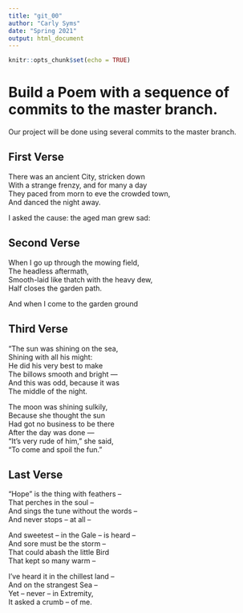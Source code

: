 ```yaml
---
title: "git_00"
author: "Carly Syms"
date: "Spring 2021"
output: html_document
---
```


```r
knitr::opts_chunk$set(echo = TRUE)
```
# Build a Poem with a sequence of commits to the master branch.
Our project will be done using several commits to the master branch.
<!-- Do not modify or change any text in "!--" bracketed areas such as this --- these are instructions to
you, if you change any of this the git program will notice it and compromise your git merging strategy !-->

## First Verse 
<!--Put the first five lines of a poem by Lewis Carrol in this section!-->
  
There was an ancient City, stricken down    
With a strange frenzy, and for many a day    
They paced from morn to eve the crowded town,    
And danced the night away.     
  
I asked the cause: the aged man grew sad:  
  

## Second Verse
<!--Put the first five lines of a poem by Robert Frost here!-->

When I go up through the mowing field,    
The headless aftermath,    
Smooth-laid like thatch with the heavy dew,    
Half closes the garden path.    
  
And when I come to the garden ground  
  

## Third Verse
<!--Put the first two verses of The Walrus and the Carpenter here!-->

"The sun was shining on the sea,    
      Shining with all his might:    
He did his very best to make    
      The billows smooth and bright —    
And this was odd, because it was    
      The middle of the night.     
  
The moon was shining sulkily,    
      Because she thought the sun    
Had got no business to be there    
      After the day was done —    
"It's very rude of him," she said,    
      "To come and spoil the fun."     
  

## Last Verse
<!--Put a short poem of your choice 8-20 lines,here!-->

“Hope” is the thing with feathers –    
That perches in the soul –    
And sings the tune without the words –    
And never stops – at all –     
  
And sweetest – in the Gale – is heard –    
And sore must be the storm –    
That could abash the little Bird    
That kept so many warm –    
  
I’ve heard it in the chillest land –    
And on the strangest Sea –    
Yet – never – in Extremity,    
It asked a crumb – of me.    
  

